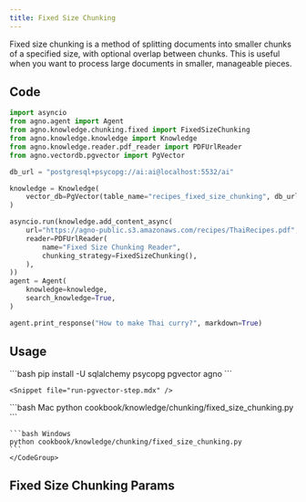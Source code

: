 ```yaml
---
title: Fixed Size Chunking
---
```


Fixed size chunking is a method of splitting documents into smaller chunks of a specified size, with optional overlap between chunks. This is useful when you want to process large documents in smaller, manageable pieces.

## Code

```python
import asyncio
from agno.agent import Agent
from agno.knowledge.chunking.fixed import FixedSizeChunking
from agno.knowledge.knowledge import Knowledge
from agno.knowledge.reader.pdf_reader import PDFUrlReader
from agno.vectordb.pgvector import PgVector

db_url = "postgresql+psycopg://ai:ai@localhost:5532/ai"

knowledge = Knowledge(
    vector_db=PgVector(table_name="recipes_fixed_size_chunking", db_url=db_url),
)

asyncio.run(knowledge.add_content_async(
    url="https://agno-public.s3.amazonaws.com/recipes/ThaiRecipes.pdf",
    reader=PDFUrlReader(
        name="Fixed Size Chunking Reader",
        chunking_strategy=FixedSizeChunking(),
    ),
))
agent = Agent(
    knowledge=knowledge,
    search_knowledge=True,
)

agent.print_response("How to make Thai curry?", markdown=True)

```
## Usage

<Steps>
  <Snippet file="create-venv-step.mdx" />

  <Step title="Install libraries">
    ```bash
    pip install -U sqlalchemy psycopg pgvector agno
    ```
  </Step>


    <Snippet file="run-pgvector-step.mdx" />


  <Step title="Run Agent">
    <CodeGroup>
    ```bash Mac
    python cookbook/knowledge/chunking/fixed_size_chunking.py
    ```

    ```bash Windows
    python cookbook/knowledge/chunking/fixed_size_chunking.py 
    ```
    </CodeGroup>
  </Step>
</Steps>

## Fixed Size Chunking Params

<Snippet file="chunking-fixed-size.mdx" />
